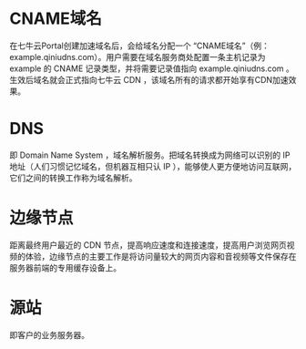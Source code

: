 # CNAME域名

在七牛云Portal创建加速域名后，会给域名分配一个 “CNAME域名”（例：example.qiniudns.com）。用户需要在域名服务商处配置一条主机记录为 example 的 CNAME 记录类型，并将需要记录值指向 example.qiniudns.com 。
生效后域名就会正式指向七牛云 CDN ，该域名所有的请求都开始享有CDN加速效果。

# DNS

即 Domain Name System ，域名解析服务。把域名转换成为网络可以识别的 IP 地址（人们习惯记忆域名，但机器互相只认 IP ），能够使人更方便地访问互联网，它们之间的转换工作称为域名解析。

# 边缘节点

距离最终用户最近的 CDN 节点，提高响应速度和连接速度，提高用户浏览网页视频的体验，边缘节点的主要工作是将访问量较大的网页内容和音视频等文件保存在服务器前端的专用缓存设备上。

# 源站

即客户的业务服务器。